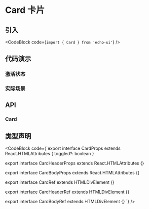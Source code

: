 
# Card 卡片

## 引入

<CodeBlock code={`import { Card } from 'echo-ui'`} />

## 代码演示

<Default />

### 激活状态

<Toggled />

### 实际场景

<ActualScenario />

## API

### Card

<CardAPITable />

## 类型声明

<CodeBlock code={`export interface CardProps extends React.HTMLAttributes<HTMLDivElement> {
  toggled?: boolean
}

export interface CardHeaderProps extends React.HTMLAttributes<HTMLDivElement> {}

export interface CardBodyProps extends React.HTMLAttributes<HTMLDivElement> {}

export interface CardRef extends HTMLDivElement {}

export interface CardHeaderRef extends HTMLDivElement {}

export interface CardBodyRef extends HTMLDivElement {}
`} />

